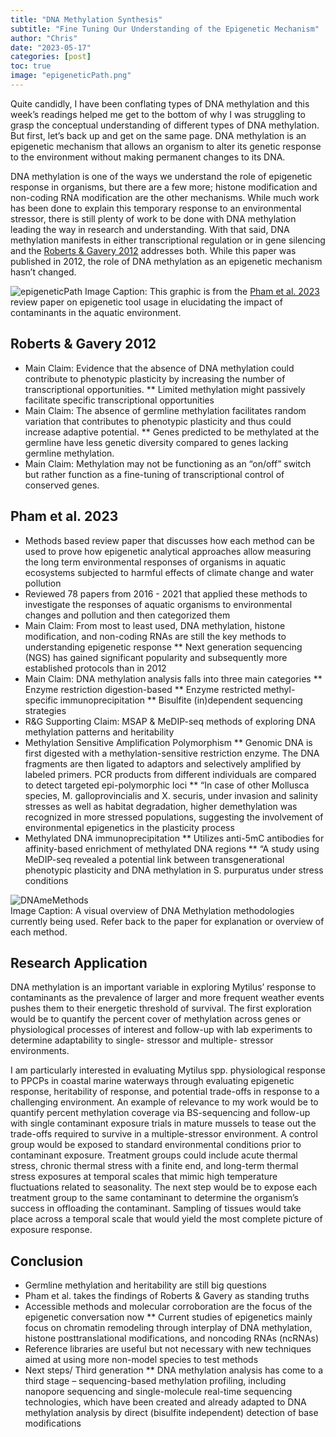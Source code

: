 ```yaml
---
title: "DNA Methylation Synthesis"
subtitle: "Fine Tuning Our Understanding of the Epigenetic Mechanism"
author: "Chris"
date: "2023-05-17"
categories: [post]
toc: true
image: "epigeneticPath.png"
---
```


Quite candidly, I have been conflating types of DNA methylation and this week's readings helped me get to the bottom of why I was struggling to grasp the conceptual understanding of different types of DNA methylation. But first, let's back up and get on the same page. DNA methylation is an epigenetic mechanism that allows an organism to alter its genetic response to the environment without making permanent changes to its DNA.

DNA methylation is one of the ways we understand the role of epigenetic response in organisms, but there are a few more; histone modification and non-coding RNA modification are the other mechanisms. While much work has been done to explain this temporary response to an environmental stressor, there is still plenty of work to be done with DNA methylation leading the way in research and understanding. With that said, DNA methylation manifests in either transcriptional regulation or in gene silencing and the [Roberts & Gavery 2012](https://www.ncbi.nlm.nih.gov/pmc/articles/PMC3249382/) addresses both. While this paper was published in 2012, the role of DNA methylation as an epigenetic mechanism hasn't changed.

![epigeneticPath](%5BepigenticPath.png%5D(https://github.com/sr320/tumbling-oysters/blob/main/posts/ChrisPosts/epigenticPath.png?raw=true)) Image Caption: This graphic is from the [Pham et al. 2023](https://doi.org/10.1016/j.envpol.2023.121737) review paper on epigenetic tool usage in elucidating the impact of contaminants in the aquatic environment.

## Roberts & Gavery 2012

-   Main Claim: Evidence that the absence of DNA methylation could contribute to phenotypic plasticity by increasing the number of transcriptional opportunities. \*\* Limited methylation might passively facilitate specific transcriptional opportunities
-   Main Claim: The absence of germline methylation facilitates random variation that contributes to phenotypic plasticity and thus could increase adaptive potential. \*\* Genes predicted to be methylated at the germline have less genetic diversity compared to genes lacking germline methylation.
-   Main Claim: Methylation may not be functioning as an "on/off" switch but rather function as a fine-tuning of transcriptional control of conserved genes.

## Pham et al. 2023

-   Methods based review paper that discusses how each method can be used to prove how epigenetic analytical approaches allow measuring the long term environmental responses of organisms in aquatic ecosystems subjected to harmful effects of climate change and water pollution
-   Reviewed 78 papers from 2016 - 2021 that applied these methods to investigate the responses of aquatic organisms to environmental changes and pollution and then categorized them
-   Main Claim: From most to least used, DNA methylation, histone modification, and non-coding RNAs are still the key methods to understanding epigenetic response \*\* Next generation sequencing (NGS) has gained significant popularity and subsequently more established protocols than in 2012
-   Main Claim: DNA methylation analysis falls into three main categories \*\* Enzyme restriction digestion-based \*\* Enzyme restricted methyl-specific immunoprecipitation \*\* Bisulfite (in)dependent sequencing strategies
-   R&G Supporting Claim: MSAP & MeDIP-seq methods of exploring DNA methylation patterns and heritability
-   Methylation Sensitive Amplification Polymorphism \*\* Genomic DNA is first digested with a methylation-sensitive restriction enzyme. The DNA fragments are then ligated to adaptors and selectively amplified by labeled primers. PCR products from different individuals are compared to detect targeted epi-polymorphic loci \*\* "In case of other Mollusca species, M. galloprovincialis and X. securis, under invasion and salinity stresses as well as habitat degradation, higher demethylation was recognized in more stressed populations, suggesting the involvement of environmental epigenetics in the plasticity process
-   Methylated DNA immunoprecipitation \*\* Utilizes anti-5mC antibodies for affinity-based enrichment of methylated DNA regions \*\* "A study using MeDIP-seq revealed a potential link between transgenerational phenotypic plasticity and DNA methylation in S. purpuratus under stress conditions

![DNAmeMethods](https://github.com/sr320/tumbling-oysters/blob/main/posts/ChrisPosts/DNAmeMethods.png?raw=true)\
Image Caption: A visual overview of DNA Methylation methodologies currently being used. Refer back to the paper for explanation or overview of each method.

## Research Application

DNA methylation is an important variable in exploring Mytilus' response to contaminants as the prevalence of larger and more frequent weather events pushes them to their energetic threshold of survival. The first exploration would be to quantify the percent cover of methylation across genes or physiological processes of interest and follow-up with lab experiments to determine adaptability to single- stressor and multiple- stressor environments.

I am particularly interested in evaluating Mytilus spp. physiological response to PPCPs in coastal marine waterways through evaluating epigenetic response, heritability of response, and potential trade-offs in response to a challenging environment. An example of relevance to my work would be to quantify percent methylation coverage via BS-sequencing and follow-up with single contaminant exposure trials in mature mussels to tease out the trade-offs required to survive in a multiple-stressor environment. A control group would be exposed to standard environmental conditions prior to contaminant exposure. Treatment groups could include acute thermal stress, chronic thermal stress with a finite end, and long-term thermal stress exposures at temporal scales that mimic high temperature fluctuations related to seasonality. The next step would be to expose each treatment group to the same contaminant to determine the organism's success in offloading the contaminant. Sampling of tissues would take place across a temporal scale that would yield the most complete picture of exposure response.

## Conclusion

-   Germline methylation and heritability are still big questions
-   Pham et al. takes the findings of Roberts & Gavery as standing truths
-   Accessible methods and molecular corroboration are the focus of the epigenetic conversation now \*\* Current studies of epigenetics mainly focus on chromatin remodeling through interplay of DNA methylation, histone posttranslational modifications, and noncoding RNAs (ncRNAs)
-   Reference libraries are useful but not necessary with new techniques aimed at using more non-model species to test methods
-   Next steps/ Third generation \*\* DNA methylation analysis has come to a third stage -- sequencing-based methylation profiling, including nanopore sequencing and single-molecule real-time sequencing technologies, which have been created and already adapted to DNA methylation analysis by direct (bisulfite independent) detection of base modifications
